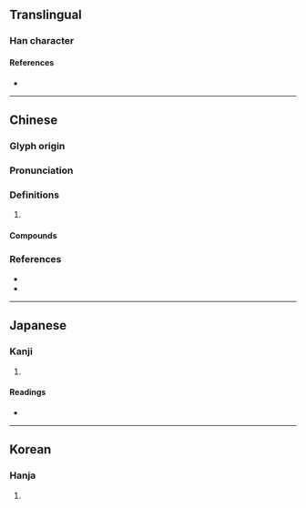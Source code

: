 {{character info/new}}
==Translingual==

===Han character===
{{Han char|rn=30|rad=口|as=07|sn=10|four=64047|canj=RJBD|ids=⿰口孛}}

====References====
* {{Han ref|kx=0190.310|dkj=03664|dj=0410.120|hdz=10626.060|uh=54F1|ud=21745|bh=D0FE|bd=53502}}

----

==Chinese==
{{zh-forms}}

===Glyph origin===
{{Han etym}}

===Pronunciation===
{{zh-pron
|m=pò
|c=po3,but6
|mn=phuh
|mc=y
|oc=y
|cat=
}}
{{zh-attn-split}}

===Definitions===
{{zh-hanzi}}

# {{rfdef|zh}}

====Compounds====
{{zh-der|哱囉|哱息|呼哱哱}}

===References===
* {{R:twedu|C01148}}
* {{R:yue:mfccd}}

----

==Japanese==

===Kanji===
{{ja-kanji|grade=|rs=口07}}

# {{rfdef|ja|sort=口07}}

====Readings====
* {{ja-readings|on=ほつ,ほち,はい,へ|kun=こえ,みだれる}}

----

==Korean==

===Hanja===
{{ko-hanja|hangeul=발|rv=bal|mr=pal}}

# {{rfdef|ko|sort=口07}}